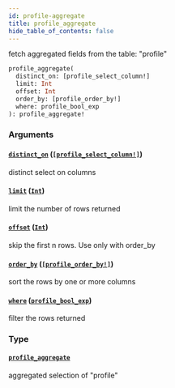```yaml
---
id: profile-aggregate
title: profile_aggregate
hide_table_of_contents: false
---
```


fetch aggregated fields from the table: "profile"

```graphql
profile_aggregate(
  distinct_on: [profile_select_column!]
  limit: Int
  offset: Int
  order_by: [profile_order_by!]
  where: profile_bool_exp
): profile_aggregate!
```

### Arguments

#### [`distinct_on`](#) ([`[profile_select_column!]`](../enums/profile-select-column))

distinct select on columns

#### [`limit`](#) ([`Int`](../scalars/int))

limit the number of rows returned

#### [`offset`](#) ([`Int`](../scalars/int))

skip the first n rows. Use only with order_by

#### [`order_by`](#) ([`[profile_order_by!]`](../inputs/profile-order-by))

sort the rows by one or more columns

#### [`where`](#) ([`profile_bool_exp`](../inputs/profile-bool-exp))

filter the rows returned

### Type

#### [`profile_aggregate`](../objects/profile-aggregate)

aggregated selection of "profile"
